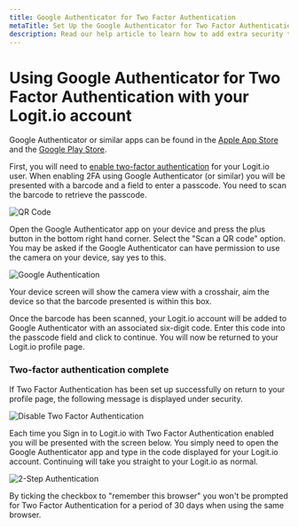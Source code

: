 ```yaml
---
title: Google Authenticator for Two Factor Authentication
metaTitle: Set Up the Google Authenticator for Two Factor Authentication
description: Read our help article to learn how to add extra security to your account and set up Google Authenticator for Two Factor Authentication (2FA) with Logit.io.
---
```


# Using Google Authenticator for Two Factor Authentication with your Logit.io account

Google Authenticator or similar apps can be found in the [Apple App Store](https://apps.apple.com/gb/app/google-authenticator/id388497605)
and the [Google Play Store](https://play.google.com/store/apps/details?id=com.google.android.apps.authenticator2&hl=en_GB).

First, you will need 
to [enable two-factor authentication](/account-administration/account-access-users-teams/two-factor-authentication/enable-two-factor-authentication) for your Logit.io user.
When enabling 2FA using Google Authenticator (or similar) you will be 
presented with a barcode and a field to enter a passcode. 
You need to scan the barcode to retrieve the passcode.

![QR Code](@/images/help/account-access/qr-code.png)

Open the Google Authenticator app on your device and press the plus button in the bottom right hand corner.
Select the "Scan a QR code" option. You may be asked if the Google Authenticator 
can have permission to use the camera on your device, say yes to this.

![Google Authentication](@/images/help/account-access/google-authenticator.png)

Your device screen will show the camera view with a crosshair, 
aim the device so that the barcode presented is within this box.

Once the barcode has been scanned, your Logit.io account will be added to Google 
Authenticator with an associated six-digit code. Enter this code into the passcode 
field and click to continue. You will now be returned to your Logit.io profile page.

### Two-factor authentication complete

If Two Factor Authentication has been set up successfully on return to your profile 
page, the following message is displayed under security.

![Disable Two Factor Authentication](@/images/help/account-access/disable-2fa.png)

Each time you Sign in to Logit.io with Two Factor Authentication enabled you will be 
presented with the screen below. You simply need to open the Google Authenticator app 
and type in the code displayed for your Logit.io account. Continuing will take you 
straight to your Logit.io as normal.

![2-Step Authentication](@/images/help/account-access/2-step-authentication.png)

<Callout type="info">
  By ticking the checkbox to "remember this browser" you won't be prompted for 
  Two Factor Authentication for a period of 30 days when using the same browser.
</Callout>